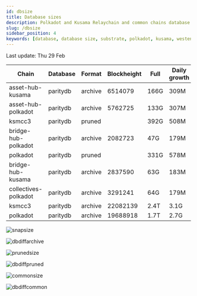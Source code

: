 ```yaml
---
id: dbsize
title: Database sizes
description: Polkadot and Kusama Relaychain and common chains database sizes
slug: /dbsize
sidebar_position: 4
keywords: [database, database size, substrate, polkadot, kusama, westend]
---
```



Last update: Thu 29 Feb

| Chain    | Database   | Format | Blockheight | Full         | Daily growth |
| ------------------------| ----------- | -------- | ------- | ---------- | ----- | 
| asset-hub-kusama | paritydb | archive | 6514079 | 166G | 309M |
| asset-hub-polkadot | paritydb | archive | 5762725 | 133G | 307M |
| ksmcc3 | paritydb | pruned |  | 392G | 508M |
| bridge-hub-polkadot | paritydb | archive | 2082723 | 47G | 179M |
| polkadot | paritydb | pruned |  | 331G | 578M |
| bridge-hub-kusama | paritydb | archive | 2837590 | 63G | 183M |
| collectives-polkadot | paritydb | archive | 3291241 | 64G | 179M |
| ksmcc3 | paritydb | archive | 22082139 | 2.4T | 3.1G |
| polkadot | paritydb | archive | 19688918 | 1.7T | 2.7G |

![snapsize](/img/archivesize.png)

![dbdiffarchive](/img/dbdiffrelay.png)

![prunedsize](/img/prunedsize.png)

![dbdiffpruned](/img/dbdiffpruned.png)

![commonsize](/img/commonsize.png)

![dbdiffcommon](/img/dbdiffcommon.png)
